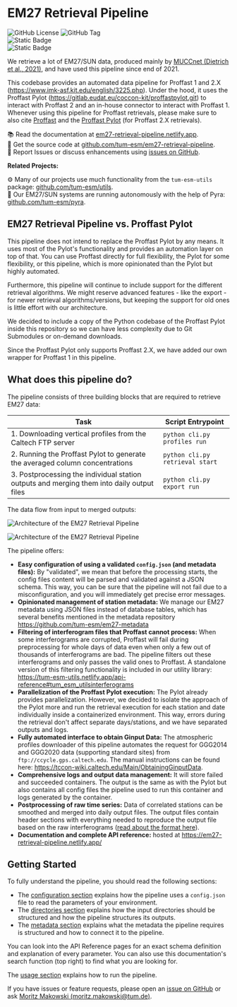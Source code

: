 # EM27 Retrieval Pipeline

<img alt="GitHub License" src="https://img.shields.io/github/license/tum-esm/em27-retrieval-pipeline?style=flat&label=License&labelColor=%230f172a&color=%23fef08a" className="inline p-0 m-px mt-4"/> <img alt="GitHub Tag" src="https://img.shields.io/github/v/tag/tum-esm/em27-retrieval-pipeline?sort=semver&style=flat&label=Latest%20Pipeline%20Version&color=%23fef08a&cacheSeconds=60&labelColor=%230f172a" className="inline p-0 m-px mt-4"/> <br/> <img alt="Static Badge" src="https://img.shields.io/badge/Proffast%201.0%20%7C%20Proffast%202.2%20%7C%20Proffast%202.3%20-%20whydoineedthis?style=flat&label=Supported%20Retrieval%20Algorithms&labelColor=%230f172a&color=%2399f6e4" className="inline p-0 m-px "/> <br/> <img alt="Static Badge" src="https://img.shields.io/badge/GGG2014%20%7C%20GGG2020%20-%20whydoineedthis?style=flat&label=Supported%20Atmospheric%20Profiles&labelColor=%230f172a&color=%2399f6e4" className="inline p-0 m-px "/>

We retrieve a lot of EM27/SUN data, produced mainly by [MUCCnet (Dietrich et al., 2021)](https://doi.org/10.5194/amt-14-1111-2021), and have used this pipeline since end of 2021.

This codebase provides an automated data pipeline for Proffast 1 and 2.X (https://www.imk-asf.kit.edu/english/3225.php). Under the hood, it uses the Proffast Pylot (https://gitlab.eudat.eu/coccon-kit/proffastpylot.git) to interact with Proffast 2 and an in-house connector to interact with Proffast 1. Whenever using this pipeline for Proffast retrievals, please make sure to also cite [Proffast](https://www.imk-asf.kit.edu/english/3225.php) and the [Proffast Pylot](https://gitlab.eudat.eu/coccon-kit/proffastpylot) (for Proffast 2.X retrievals).

📚 Read the documentation at [em27-retrieval-pipeline.netlify.app](https://em27-retrieval-pipeline.netlify.app).<br/>
💾 Get the source code at [github.com/tum-esm/em27-retrieval-pipeline](https://github.com/tum-esm/em27-retrieval-pipeline).<br/>
🐝 Report Issues or discuss enhancements using [issues on GitHub](https://github.com/tum-esm/em27-retrieval-pipeline/issues).

**Related Projects:**

⚙️ Many of our projects use much functionality from the `tum-esm-utils` package: [github.com/tum-esm/utils](https://github.com/tum-esm/utils).<br/>
🤖 Our EM27/SUN systems are running autonomously with the help of Pyra: [github.com/tum-esm/pyra](https://github.com/tum-esm/pyra).

## EM27 Retrieval Pipeline vs. Proffast Pylot

This pipeline does not intend to replace the Proffast Pylot by any means. It uses most of the Pylot's functionality and provides an automation layer on top of that. You can use Proffast directly for full flexibility, the Pylot for some flexibility, or this pipeline, which is more opinionated than the Pylot but highly automated.

Furthermore, this pipeline will continue to include support for the different retrieval algorithms. We might reserve advanced features - like the export - for newer retrieval algorithms/versions, but keeping the support for old ones is little effort with our architecture.

We decided to include a copy of the Python codebase of the Proffast Pylot inside this repository so we can have less complexity due to Git Submodules or on-demand downloads.

Since the Proffast Pylot only supports Proffast 2.X, we have added our own wrapper for Proffast 1 in this pipeline.

## What does this pipeline do?

The pipeline consists of three building blocks that are required to retrieve EM27 data:

| Task                                                                                      | Script Entrypoint               |
| ----------------------------------------------------------------------------------------- | ------------------------------- |
| 1. Downloading vertical profiles from the Caltech FTP server                              | `python cli.py profiles run`    |
| 2. Running the Proffast Pylot to generate the averaged column concentrations              | `python cli.py retrieval start` |
| 3. Postprocessing the individual station outputs and merging them into daily output files | `python cli.py export run`      |

The data flow from input to merged outputs:

<img
    src='/images/architecture.png'
    alt='Architecture of the EM27 Retrieval Pipeline'
    width={1633}
    height={1854}
    className='my-8 max-w-lg mx-auto block dark:hidden'
/>

<img
    src='/images/architecture-dark.png'
    alt='Architecture of the EM27 Retrieval Pipeline'
    width={1633}
    height={1854}
    className='my-8 max-w-lg mx-auto hidden dark:block'
/>

The pipeline offers:

-   **Easy configuration of using a validated `config.json` (and metadata files):** By "validated", we mean that before the processing starts, the config files content will be parsed and validated against a JSON schema. This way, you can be sure that the pipeline will not fail due to a misconfiguration, and you will immediately get precise error messages.
-   **Opinionated management of station metadata:** We manage our EM27 metadata using JSON files instead of database tables, which has several benefits mentioned in the metadata repository https://github.com/tum-esm/em27-metadata
-   **Filtering of interferogram files that Proffast cannot process:** When some interferograms are corrupted, Proffast will fail during preprocessing for whole days of data even when only a few out of thousands of interferograms are bad. The pipeline filters out these interferograms and only passes the valid ones to Proffast. A standalone version of this filtering functionality is included in our utility library: https://tum-esm-utils.netlify.app/api-reference#tum_esm_utilsinterferograms
-   **Parallelization of the Proffast Pylot execution:** The Pylot already provides parallelization. However, we decided to isolate the approach of the Pylot more and run the retrieval execution for each station and date individually inside a containerized environment. This way, errors during the retrieval don't affect separate days/stations, and we have separated outputs and logs.
-   **Fully automated interface to obtain Ginput Data:** The atmospheric profiles downloader of this pipeline automates the request for GGG2014 and GGG2020 data (supporting standard sites) from `ftp://ccycle.gps.caltech.edu`. The manual instructions can be found here: https://tccon-wiki.caltech.edu/Main/ObtainingGinputData.
-   **Comprehensive logs and output data management:** It will store failed and succeeded containers. The output is the same as with the Pylot but also contains all config files the pipeline used to run this container and logs generated by the container.
-   **Postprocessing of raw time series:** Data of correlated stations can be smoothed and merged into daily output files. The output files contain header sections with everything needed to reproduce the output file based on the raw interferograms ([read about the format here](/guides/directories#exports)).
-   **Documentation and complete API reference:** hosted at https://em27-retrieval-pipeline.netlify.app/

## Getting Started

To fully understand the pipeline, you should read the following sections:

* The [configuration section](/guides/configuration) explains how the pipeline uses a `config.json` file to read the parameters of your environment.
* The [directories section](/guides/directories) explains how the input directories should be structured and how the pipeline structures its outputs.
* The [metadata section](/guides/metadata) explains what the metadata the pipeline requires is structured and how to connect it to the pipeline.

You can look into the API Reference pages for an exact schema definition and explanation of every parameter. You can also use this documentation's search function (top right) to find what you are looking for.

The [usage section](/guides/usage) explains how to run the pipeline.

If you have issues or feature requests, please open an [issue on GitHub](https://github.com/tum-esm/em27-retrieval-pipeline/issues) or ask [Moritz Makowski (moritz.makowski@tum.de)](mailto:moritz.makowski@tum.de).
